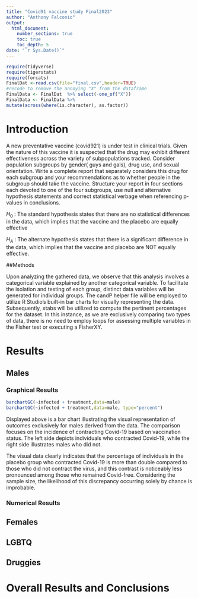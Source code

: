 ```yaml
---
title: "Covid91 vaccine study Final2023"
author: "Anthony Falconio"
output: 
  html_document:
    number_sections: true
    toc: true
    toc_depth: 5
date: "`r Sys.Date()`" 
---
```


```r
require(tidyverse)
require(tigerstats)
require(forcats)
FinalDat <-read.csv(file="final.csv",header=TRUE)
#recode to remove the annoying "X" from the dataframe
FinalData <- FinalDat  %>% select(-one_of("X"))
FinalData <- FinalData %>%
mutate(across(where(is.character), as.factor))
```

# Introduction

A new  preventative vaccine (covid921) is under test in clinical trials. Given the nature of this vaccine it is suspected that the drug may exhibit different effectiveness across the variety of subpopulations tracked. Consider population subgroups by gender( guys and gals), drug use, and sexual orientation. Write a complete report that separately considers this drug for each subgroup and your recommendations as to whether people in the subgroup should take the vaccine. Structure your report in four sections each devoted to one of the four subgroups, use null and alternative hypothesis statements and correct statistical verbage when referencing p-values in conclusions.


$H_0$ : The standard hypothesis states that there are no statistical differences in the data, which implies that the vaccine and the placebo are equally effective

$H_A$ : The alternate hypothesis states that there is a significant difference in the data, which implies that the vaccine and placebo are NOT equally effective.

##Methods

Upon analyzing the gathered data, we observe that this analysis involves a categorical variable explained by another categorical variable. To facilitate the isolation and testing of each group, distinct data variables will be generated for individual groups. The candP helper file will be employed to utilize R Studio's built-in bar charts for visually representing the data. Subsequently, xtabs will be utilized to compute the pertinent percentages for the dataset. In this instance, as we are exclusively comparing two types of data, there is no need to employ loops for assessing multiple variables in the Fisher test or executing a FisherXY.

# Results

## Males

### Graphical Results

```r
barchartGC(~infected + treatment,data=male)
barchartGC(~infected + treatment,data=male, type="percent")
```

Displayed above is a bar chart illustrating the visual representation of outcomes exclusively for males derived from the data. The comparison focuses on the incidence of contracting Covid-19 based on vaccination status. The left side depicts individuals who contracted Covid-19, while the right side illustrates males who did not.

The visual data clearly indicates that the percentage of individuals in the placebo group who contracted Covid-19 is more than double compared to those who did not contract the virus, and this contrast is noticeably less pronounced among those who remained Covid-free. Considering the sample size, the likelihood of this discrepancy occurring solely by chance is improbable.

### Numerical Results

## Females


## LGBTQ



## Druggies


# Overall Results and Conclusions